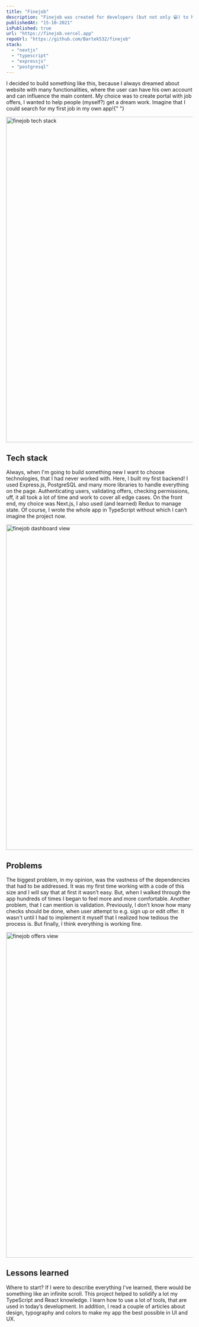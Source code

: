 ```yaml
---
title: "Finejob"
description: "Finejob was created for developers (but not only 😁) to help them get a dream job 💼"
publishedAt: "15-10-2021"
isPublished: true
url: "https://finejob.vercel.app"
repoUrl: "https://github.com/Bartek532/finejob"
stack:
  - "nextjs"
  - "typescript"
  - "expressjs"
  - "postgresql"
---
```


<p id="introduction">
  I decided to build something like this, because I always dreamed about website with many functionalities, where the
  user can have his own account and can influence the main content. My choice was to create portal with job offers, I
  wanted to help people (myself?) get a dream work. Imagine that I could search for my first job in my own app!{" "}
</p>

<Image src="/img/projects/finejob/stack.png" alt="finejob tech stack" width="1200" height="880" />

## Tech stack

Always, when I'm going to build something new I want to choose technologies, that I had never worked with. Here, I built my first backend! I used Express.js, PostgreSQL and many more libraries to handle everything on the page. Authenticating users, validating offers, checking permissions, uff, it all took a lot of time and work to cover all edge cases. On the front end, my choice was Next.js, I also used (and learned) Redux to manage state. Of course, I wrote the whole app in TypeScript without which I can’t imagine the project now.

<Image src="/img/projects/finejob/dashboard.png" alt="finejob dashboard view" width="1200" height="880" />

## Problems

The biggest problem, in my opinion, was the vastness of the dependencies that had to be addressed. It was my first time working with a code of this size and I will say that at first it wasn’t easy. But, when I walked through the app hundreds of times I began to feel more and more comfortable. Another problem, that I can mention is validation. Previously, I don’t know how many checks should be done, when user attempt to e.g. sign up or edit offer. It wasn't until I had to implement it myself that I realized how tedious the process is. But finally, I think everything is working fine.

<Image src="/img/projects/finejob/offers.png" alt="finejob offers view" width="1200" height="880" />

## Lessons learned

Where to start? If I were to describe everything I've learned, there would be something like an infinite scroll. This project helped to solidify a lot my TypeScript and React knowledge. I learn how to use a lot of tools, that are used in today’s development. In addition, I read a couple of articles about design, typography and colors to make my app the best possible in UI and UX.
